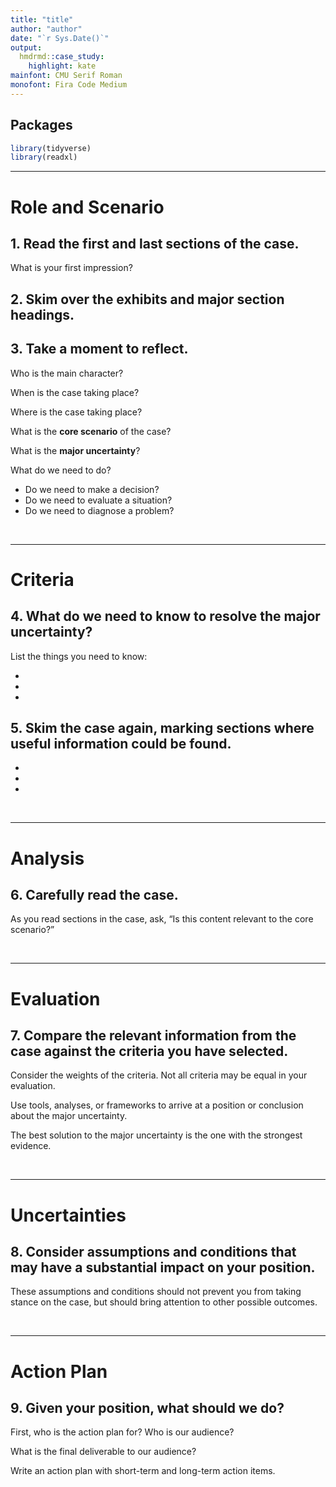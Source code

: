 ---
title: "title"
author: "author"
date: "`r Sys.Date()`"
output: 
  hmdrmd::case_study:
    highlight: kate
mainfont: CMU Serif Roman
monofont: Fira Code Medium
---

## Packages

```{r packages, message=FALSE, warning=FALSE}
library(tidyverse)
library(readxl)
```

***
# Role and Scenario

## 1. Read the first and last sections of the case.  

What is your first impression?  
  

## 2. Skim over the exhibits and major section headings.  
  

## 3. Take a moment to reflect.  

Who is the main character?  

When is the case taking place?  

Where is the case taking place?  

What is the **core scenario** of the case?  

What is the **major uncertainty**?  

What do we need to do?  
  
- Do we need to make a decision?
- Do we need to evaluate a situation?
- Do we need to diagnose a problem?
  
&nbsp;

***

\pagebreak

# Criteria

## 4. What do we need to know to resolve the major uncertainty?  

List the things you need to know:

- 
- 
- 

## 5. Skim the case again, marking sections where useful information could be found.  

- 
- 
- 
  
&nbsp;

***
# Analysis

## 6. Carefully read the case. 

As you read sections in the case, ask, "Is this content relevant to the core scenario?"  

  
&nbsp;

***
# Evaluation  

## 7. Compare the **relevant** information from the case against the criteria you have selected.

Consider the weights of the criteria. Not all criteria may be equal in your evaluation.  

Use tools, analyses, or frameworks to arrive at a position or conclusion about the major uncertainty.  

The best solution to the major uncertainty is the one with the strongest evidence.  

  
&nbsp;

***

\pagebreak

# Uncertainties
  

## 8. Consider assumptions and conditions that may have a substantial impact on your position.  

These assumptions and conditions should not prevent you from taking stance on the case, but should bring attention to other possible outcomes.   
  
  
&nbsp;

***
# Action Plan

## 9. Given your position, what should we do?  

First, who is the action plan for? Who is our audience?  

What is the final deliverable to our audience?  

Write an action plan with short-term and long-term action items.  
  


